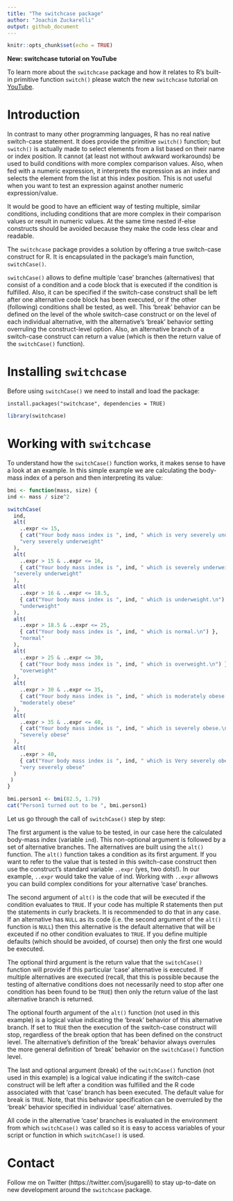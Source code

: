 ```yaml
---
title: "The switchcase package"
author: "Joachim Zuckarelli"
output: github_document
---
```


```r
knitr::opts_chunk$set(echo = TRUE)
```

**New: switchcase tutorial on YouTube**

To learn more about the `switchcase` package and how it relates to R's built-in primitive function `switch()` please watch the new `switchcase` tutorial on [YouTube](https://youtu.be/3ybF8u_PE7w).


# Introduction

In contrast to many other programming languages, R has no real native switch-case statement. It does provide the primitive `switch()` function; but `switch()` is actually made to select elements from a list based on their name or index position. It cannot (at least not without awkward workarounds) be used to build conditions with more complex comparison values. Also, when fed with a numeric expression, it interprets the expression as an index and selects the element from the list at this index position. This is not useful when you want to test an expression against another numeric expression/value. 

It would be good to have an efficient way of testing multiple, similar conditions, including conditions that are more complex in their comparison values or result in numeric values. At the same time nested if-else constructs should be avoided because they make the code less clear and readable.

The `switchcase` package provides a solution by offering a true switch-case construct for R. It is encapsulated in the package's main function, `switchCase()`.

`switchCase()` allows to define multiple 'case' branches (alternatives) that consist of a condition and a code block that is executed if the condition is fulfilled. Also, it can be specified if the switch-case construct shall be left after one alternative code block has been executed, or if the other (following) conditions shall be tested, as well. This 'break' behavior can be defined on the level of the whole switch-case construct or on the level of each individual alternative, with the alternative's 'break' behavior setting overruling the construct-level option. Also, an alternative branch of a switch-case construct can return a value (which is then the return value of the `switchCase()` function).



# Installing `switchcase`

Before using `switchCase()` we need to install and load the package:
```
install.packages("switchcase", dependencies = TRUE)
```
```r
library(switchcase)
```


# Working with `switchcase`

To understand how the `switchCase()` function works, it makes sense to have a look at an example. In this simple example we are calculating the body-mass index of a person and then interpreting its value:

```r
bmi <- function(mass, size) {
ind <- mass / size^2

switchCase(
  ind,
  alt(
    ..expr <= 15,
    { cat("Your body mass index is ", ind, " which is very severely underweight.\n") },
    "very severely underweight"
  ),
  alt(
    ..expr > 15 & ..expr <= 16,
    { cat("Your body mass index is ", ind, " which is severely underweight.\n") },
  "severely underweight"
  ),
  alt(
    ..expr > 16 & ..expr <= 18.5,
    { cat("Your body mass index is ", ind, " which is underweight.\n") },
    "underweight"
  ),
  alt(
    ..expr > 18.5 & ..expr <= 25,
    { cat("Your body mass index is ", ind, " which is normal.\n") },
    "normal"
  ),
  alt(
    ..expr > 25 & ..expr <= 30,
    { cat("Your body mass index is ", ind, " which is overweight.\n") },
    "overweight"
  ),
  alt(
    ..expr > 30 & ..expr <= 35,
    { cat("Your body mass index is ", ind, " which is moderately obese.\n") },
    "moderately obese"
  ),
  alt(
    ..expr > 35 & ..expr <= 40,
    { cat("Your body mass index is ", ind, " which is severely obese.\n") },
    "severely obese"
  ),
  alt(
    ..expr > 40,
    { cat("Your body mass index is ", ind, " which is Very severely obese.\n") },
    "very severely obese"
  )
 )
}

bmi.person1 <- bmi(82.5, 1.79)
cat("Person1 turned out to be ", bmi.person1)
```


Let us go through the call of `switchCase()` step by step:

The first argument is the value to be tested, in our case here the calculated body-mass index (variable `ind`).
This non-optional argument is followed by a set of alternative branches. The alternatives are built using the `alt()` function. 
The `alt()` function takes a condition as its first argument. If you want to refer to the value that is tested in this switch-case construct then use the construct's standard variable `..expr` (yes, two dots!). In our example, `..expr` would take the value of ind. Working with `..expr` allwows you can build complex conditions for your alternative 'case' branches.

The second argument of `alt()` is the code that will be executed if the condition evaluates to `TRUE`. If your code has multiple R statements then put the statements in curly brackets. It is recommended to do that in any case. If an alternative has `NULL` as its code (i.e. the second argument of the `alt()` function is `NULL`) then this alternative is the default alternative that will be exceuted if no other condition evaluates to `TRUE`. If you define multiple defaults (which should be avoided, of course) then only the first one would be executed.

The optional third argument is the return value that the `switchCase()` function will provide if this particular 'case' alternative is executed. If multiple alternatives are executed (recall, that this is possible because the testing of alternative conditions does not necessarily need to stop after one condition has been found to be `TRUE`) then only the return value of the last alternative branch is returned.

The optional fourth argument of the `alt()` function (not used in this example) is a logical value indicating the 'break' behavior of this alternative branch. If set to `TRUE` then the execution of the switch-case construct will stop, regardless of the break option that has been defined on the construct level. The alternative's definition of the 'break' behavior always overrules the more general definition of 'break' behavior on the `switchCase()` function level.

The last and optional argument (break) of the `switchCase()` function (not used in this example) is a logical value indicating if the switch-case construct will be left after a condition was fulfilled and the R code associated with that 'case' branch has been executed. The default value for break is `TRUE`. Note, that this behavior specification can be overruled by the 'break' behavior specified in individual 'case' alternatives.

All code in the alternative 'case' branches is evaluated in the environment from which `switchCase()` was called so it is easy to access variables of your script or function in which `switchCase()` is used.


# Contact
Follow me on Twitter (https://twitter.com/jsugarelli) to stay up-to-date on new development around the `switchcase` package.

